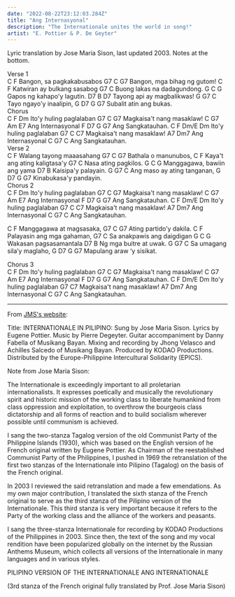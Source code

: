 ```yaml
---
date: "2022-08-22T23:12:03.284Z"
title: "Ang Internasyonal"
description: "The Internationale unites the world in song!"
artist: "E. Pottier & P. De Geyter"
---
```


Lyric translation by Jose Maria Sison, last updated 2003. Notes at the bottom.

<Section>Verse 1</Section>
<Chords>   C                 F</Chords>
<Lyrics>Bangon, sa pagkakabusabos</Lyrics>
<Chords>   G7                   C      G7</Chords>
<Lyrics>Bangon, mga bihag ng gutom!</Lyrics>
<Chords>    C                 F</Chords>
<Lyrics>Katwiran ay bulkang sasabog</Lyrics>
<Chords>        G7              C</Chords>
<Lyrics>Buong lakas na dadagundong.</Lyrics>
<Chords>      G     C         G</Chords>
<Lyrics>Gapos ng kahapo'y lagutin.</Lyrics>
<Chords>         D7             B    D7</Chords>
<Lyrics>Tayong api ay magbalikwas!</Lyrics>
<Chords>   G     G7       C</Chords>
<Lyrics>Tayo ngayo'y inaalipin,</Lyrics>
<Chords>         G   D7     G      G7</Chords>
<Lyrics>Subalit atin ang bukas.</Lyrics>
 
<Section>Chorus</Section>
<Chords>        C         F Dm</Chords>
<Lyrics>Ito'y huling paglalaban</Lyrics>
<Chords>       G7            C     G7</Chords>
<Lyrics>Magkaisa't nang masaklaw!</Lyrics>
<Chords>     C   G7   Am   E7</Chords>
<Lyrics>Ang Internasyonal</Lyrics>
<Chords>     F    D7   G   G7</Chords>
<Lyrics>Ang Sangkatauhan.</Lyrics>
<Chords>        C       F Dm/E Dm</Chords>
<Lyrics>Ito'y huling paglalaban</Lyrics>
<Chords>       G7            C     C7</Chords>
<Lyrics>Magkaisa't nang masaklaw!</Lyrics>
<Chords>     A7      Dm7</Chords>
<Lyrics>Ang Internasyonal</Lyrics>
<Chords>     C     G7   C</Chords>
<Lyrics>Ang Sangkatauhan.</Lyrics>
 
<Section>Verse 2</Section>
<Chords>   C               F</Chords>
<Lyrics>Walang tayong maaasahang</Lyrics>
<Chords>   G7            C       G7</Chords>
<Lyrics>Bathala o manunubos,</Lyrics>
<Chords>   C                   F</Chords>
<Lyrics>Kaya't ang ating kaligtasa'y</Lyrics>
<Chords>       G7        C</Chords>
<Lyrics>Nasa ating pagkilos.</Lyrics>
<Chords>       G       C         G</Chords>
<Lyrics>Manggagawa, bawiin ang yama</Lyrics>
<Chords>      D7         B  </Chords>
<Lyrics>Kaisipa'y palayain.</Lyrics>
<Chords>     G      G7       C</Chords>
<Lyrics>Ang maso ay ating tanganan,</Lyrics>
<Chords>       G      D7   G      G7</Chords>
<Lyrics>Kinabukasa'y pandayin.</Lyrics>
 

<Section>Chorus 2</Section>
<Chords>        C         F Dm</Chords>
<Lyrics>Ito'y huling paglalaban</Lyrics>
<Chords>       G7            C     G7</Chords>
<Lyrics>Magkaisa't nang masaklaw!</Lyrics>
<Chords>     C   G7   Am   E7</Chords>
<Lyrics>Ang Internasyonal</Lyrics>
<Chords>     F    D7   G   G7</Chords>
<Lyrics>Ang Sangkatauhan.</Lyrics>
<Chords>        C       F Dm/E Dm</Chords>
<Lyrics>Ito'y huling paglalaban</Lyrics>
<Chords>       G7            C     C7</Chords>
<Lyrics>Magkaisa't nang masaklaw!</Lyrics>
<Chords>     A7      Dm7</Chords>
<Lyrics>Ang Internasyonal</Lyrics>
<Chords>     C     G7   C</Chords>
<Lyrics>Ang Sangkatauhan.</Lyrics>


<Chords>     C              F</Chords>
<Lyrics>Manggagawa at magsasaka,</Lyrics>
<Chords> G7                  C       G7</Chords>
<Lyrics>Ating partido’y dakila.</Lyrics>
<Chords>     C               F</Chords>
<Lyrics>Palayasin ang mga gahaman,</Lyrics>
<Chords>        G7             C</Chords>
<Lyrics>Sa anakpawis ang daigdigan</Lyrics>
<Chords>     G        C      G</Chords>
<Lyrics>Wakasan pagsasamantala</Lyrics>
<Chords>         D7        B  </Chords>
<Lyrics>Ng mga buitre at uwak.</Lyrics>
<Chords>     G  G7            C</Chords>
<Lyrics>Sa umagang sila’y maglaho,</Lyrics>
<Chords>          G       D7  G      G7</Chords>
<Lyrics>Mapulang araw ‘y sisikat.</Lyrics>


<Section>Chorus 3</Section>
<Chords>        C         F Dm</Chords>
<Lyrics>Ito'y huling paglalaban</Lyrics>
<Chords>       G7            C     G7</Chords>
<Lyrics>Magkaisa't nang masaklaw!</Lyrics>
<Chords>     C   G7   Am   E7</Chords>
<Lyrics>Ang Internasyonal</Lyrics>
<Chords>     F    D7   G   G7</Chords>
<Lyrics>Ang Sangkatauhan.</Lyrics>
<Chords>        C       F Dm/E Dm</Chords>
<Lyrics>Ito'y huling paglalaban</Lyrics>
<Chords>       G7                 C7</Chords>
<Lyrics>Magkaisa't nang masaklaw!</Lyrics>
<Chords>     A7      Dm7</Chords>
<Lyrics>Ang Internasyonal</Lyrics>
<Chords>     C     G7   C</Chords>
<Lyrics>Ang Sangkatauhan.</Lyrics>

---

From [JMS's website](https://web.archive.org/web/20210719045739/https://josemariasison.org/the-internationale-in-pilipino-2/):

Title: INTERNATIONALE IN PILIPINO: Sung by Jose Maria Sison. Lyrics by Eugene Pottier. Music by Pierre Degeyter. Guitar accompaniment by Danny Fabella of Musikang Bayan. Mixing and recording by Jhong Velasco and Achilles Salcedo of Musikang Bayan. Produced by KODAO Productions. Distributed by the Europe-Philippine Intercultural Solidarity (EPICS).

Note from Jose Maria Sison:

The Internationale is exceedingly important to all proletarian internationalists. It expresses poetically and musically the revolutionary spirit and historic mission of the working class to liberate humankind from class oppression and exploitation, to overthrow the bourgeois class dictatorship and all forms of reaction and to build socialism wherever possible until communism is achieved.

I sang the two-stanza Tagalog version of the old Communist Party of the Philippine Islands (1930), which was based on the English version of he French original written by Eugene Pottier. As Chairman of the reestablished Communist Party of the Philippines, I pushed in 1969 the retranslation of the first two stanzas of the Internationale into Pilipino (Tagalog) on the basis of the French original.

In 2003 I reviewed the said retranslation and made a few emendations. As my own major contribution, I translated the sixth stanza of the French original to serve as the third stanza of the Pilipino version of the Internationale. This third stanza is very important because it refers to the Party of the working class and the alliance of the workers and peasants.

I sang the three-stanza Internationale for recording by KODAO Productions of the Philippines in 2003. Since then, the text of the song and my vocal rendition have been popularized globally on the internet by the Russian Anthems Museum, which collects all versions of the Internationale in many languages and in various styles.

PILIPINO VERSION OF THE INTERNATIONALE
ANG INTERNATIONALE

(3rd stanza of the French original fully translated by Prof. Jose Maria Sison)